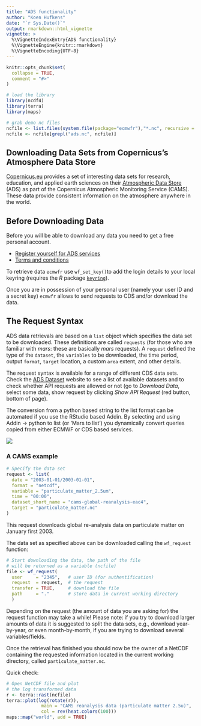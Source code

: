 ```yaml
---
title: "ADS functionality"
author: "Koen Hufkens"
date: "`r Sys.Date()`"
output: rmarkdown::html_vignette
vignette: >
  %\VignetteIndexEntry{ADS functionality}
  %\VignetteEngine{knitr::rmarkdown}
  %\VignetteEncoding{UTF-8}
---
```


```r
knitr::opts_chunk$set(
  collapse = TRUE,
  comment = "#>"
)

# load the library
library(ncdf4)
library(terra)
library(maps)

# grab demo nc files
ncfile <- list.files(system.file(package="ecmwfr"),"*.nc", recursive = TRUE, full.names = TRUE)
ncfile <- ncfile[grepl("ads.nc", ncfile)]

```

## Downloading Data Sets from Copernicus's Atmosphere Data Store

[Copernicus.eu](https://www.copernicus.eu/en) provides a set of interesting data sets for research, education, and applied earth sciences on their [Atmospheric Data Store](https://ads.atmosphere.copernicus.eu/) (ADS) as part of the Copernicus Atmospheric Monitoring Service (CAMS). These data provide consistent information on the atmosphere anywhere in the world.

## Before Downloading Data

Before you will be able to download any data you need to get a free personal
account.

* [Register yourself for ADS services](https://ads.atmosphere.copernicus.eu/user/register)
* [Terms and conditions](https://ads.atmosphere.copernicus.eu/disclaimer-privacy)

To retrieve data `ecmwfr` use `wf_set_key()`to add the login details to your local keyring (requires the _R_ package [`keyring`](https://CRAN.R-project.org/package=keyring)).

Once you are in possession of your personal user (namely your user ID and a secret key) `ecmwfr` allows to send requests to CDS and/or download the data.

## The Request Syntax

ADS data retrievals are based on a `list` object which specifies the data set to be downloaded.  These definitions are called `requests` (for those who are familiar with _mars_: these are basically _mars_ requests). A `request` defined the type of the `dataset`, the `variables` to be downloaded, the time period, output `format`, `target` location, a custom `area` extent, and other details.

The request syntax is available for a range of different CDS data sets. Check the [ADS Dataset](https://ads.atmosphere.copernicus.eu/cdsapp#!/search?type=dataset) website to see a list of available datasets and to check whether API requests are allowed or not (go to _Download Data_, select some data, show request by clicking _Show API Request_ (red button, bottom of page).

The conversion from a python based string to the list format can be automated if you use the RStudio based Addin. By selecting and using Addin -> python to list (or 'Mars to list') you dynamically convert queries copied from either ECMWF or CDS based services.

![](https://user-images.githubusercontent.com/1354258/56429618-def12080-62c3-11e9-90e4-0954e10d06f3.gif)

### A CAMS example

```r
# Specify the data set
request <- list(
  date = "2003-01-01/2003-01-01",
  format = "netcdf",
  variable = "particulate_matter_2.5um",
  time = "00:00",
  dataset_short_name = "cams-global-reanalysis-eac4",
  target = "particulate_matter.nc"
)
```

This request downloads global re-analysis data on particulate matter on January first 2003.

The data set as specified above can be downloaded calling the
`wf_request` function:

```r
# Start downloading the data, the path of the file
# will be returned as a variable (ncfile)
file <- wf_request(
  user     = "2345",   # user ID (for authentification)
  request  = request,  # the request
  transfer = TRUE,     # download the file
  path     = "."       # store data in current working directory
  )
```

Depending on the request (the amount of data you are asking for) the request function may take a while! Please note: if you try to download larger amounts of data it is suggested to split the data sets, e.g., download year-by-year, or even month-by-month, if you are trying to download several variables/fields.

Once the retrieval has finished you should now be the owner of a NetCDF containing the requested information located in the current working directory, called `particulate_matter.nc`. 

Quick check:

```r
# Open NetCDF file and plot
# the log transformed data
r <- terra::rast(ncfile)
terra::plot(log(rotate(r)),
             main = "CAMS reanalysis data (particulate matter 2.5u)",
             col = rev(heat.colors(100)))
maps::map("world", add = TRUE)
```
